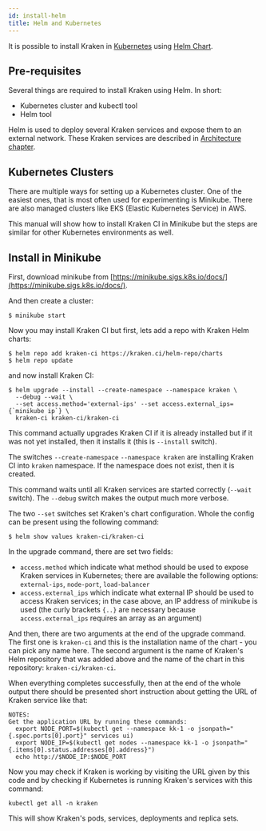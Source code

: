 ```yaml
---
id: install-helm
title: Helm and Kubernetes
---
```


It is possible to install Kraken in [Kubernetes](https://kubernetes.io)
using [Helm Chart](https://helm.sh).

## Pre-requisites

Several things are required to install Kraken using Helm.
In short:

- Kubernetes cluster and kubectl tool
- Helm tool


Helm is used to deploy several Kraken services and expose them to an external network.
These Kraken services are described in [Architecture chapter](architecture.md).


## Kubernetes Clusters

There are multiple ways for setting up a Kubernetes cluster. One of the easiest ones,
that is most often used for experimenting is Minikube. There are also managed
clusters like EKS (Elastic Kubernetes Service) in AWS.

This manual will show how to install Kraken CI in Minikube but the
steps are similar for other Kubernetes environments as well.


## Install in Minikube

First, download minikube from [https://minikube.sigs.k8s.io/docs/](https://minikube.sigs.k8s.io/docs/).

And then create a cluster:

```console
$ minikube start
```

Now you may install Kraken CI but first, lets add a repo with Kraken Helm charts:

```console
$ helm repo add kraken-ci https://kraken.ci/helm-repo/charts
$ helm repo update
```

and now install Kraken CI:

```console
$ helm upgrade --install --create-namespace --namespace kraken \
  --debug --wait \
  --set access.method='external-ips' --set access.external_ips={`minikube ip`} \
  kraken-ci kraken-ci/kraken-ci
```

This command actually upgrades Kraken CI if it is already installed
but if it was not yet installed, then it installs it (this is
`--install` switch).

The switches `--create-namespace` `--namespace kraken` are installing
Kraken CI into `kraken` namespace. If the namespace does not exist,
then it is created.

This command waits until all Kraken services are started correctly
(`--wait` switch). The `--debug` switch makes the output much more
verbose.

The two `--set` switches set Kraken's chart configuration. Whole
the config can be present using the following command:

```console
$ helm show values kraken-ci/kraken-ci
```

In the upgrade command, there are set two fields:

- `access.method` which indicate what method should be used to expose
  Kraken services in Kubernetes; there are available the following
  options: `external-ips`, `node-port`, `load-balancer`
- `access.external_ips` which indicate what external IP should be used
  to access Kraken services; in the case above, an IP address of
  minikube is used (the curly brackets `{..}` are necessary because
  `access.external_ips` requires an array as an argument)

And then, there are two arguments at the end of the upgrade
command. The first one is `kraken-ci` and this is the installation
name of the chart - you can pick any name here. The second argument is
the name of Kraken's Helm repository that was added above and the name
of the chart in this repository: `kraken-ci/kraken-ci`.

When everything completes successfully, then at the end of the whole
output there should be presented short instruction about getting
the URL of Kraken service like that:

```
NOTES:
Get the application URL by running these commands:
  export NODE_PORT=$(kubectl get --namespace kk-1 -o jsonpath="{.spec.ports[0].port}" services ui)
  export NODE_IP=$(kubectl get nodes --namespace kk-1 -o jsonpath="{.items[0].status.addresses[0].address}")
  echo http://$NODE_IP:$NODE_PORT
```

Now you may check if Kraken is working by visiting the URL
given by this code and by checking if Kubernetes is running Kraken's
services with this command:

```console
kubectl get all -n kraken
```

This will show Kraken's pods, services, deployments and replica sets.
